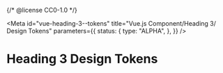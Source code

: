 {/* @license CC0-1.0 */}


<Meta
  id="vue-heading-3--tokens"
  title="Vue.js Component/Heading 3/ Design Tokens"
  parameters={{
    status: {
      type: "ALPHA",
    },
  }}
/>

# Heading 3 Design Tokens

<ComponentTokensSection tokens={tokens} definition={tokensDefinition} component="utrecht-heading-3" />
